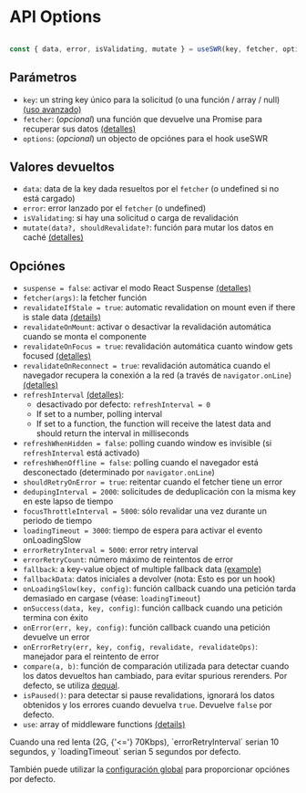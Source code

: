 
# API Options

```js

const { data, error, isValidating, mutate } = useSWR(key, fetcher, options)
```

## Parámetros

- `key`: un string key único para la solicitud (o una función / array / null) [(uso avanzado)](/docs/conditional-fetching)
- `fetcher`: (_opcional_) una función que devuelve una Promise para recuperar sus datos [(detalles)](/docs/data-fetching)
- `options`: (_opcional_) un objecto de opciónes para el hook useSWR

## Valores devueltos

- `data`: data de la key dada resueltos por el `fetcher` (o undefined si no está cargado)
- `error`: error lanzado por el `fetcher` (o undefined)
- `isValidating`: si hay una solicitud o carga de revalidación
- `mutate(data?, shouldRevalidate?`: función para mutar los datos en caché [(detalles)](/docs/mutation)

## Opciónes

- `suspense = false`: activar el modo React Suspense [(detalles)](/docs/suspense)
- `fetcher(args)`: la fetcher función
- `revalidateIfStale = true`: automatic revalidation on mount even if there is stale data [(details)](/docs/revalidation#disable-automatic-revalidations)
- `revalidateOnMount`: activar o desactivar la revalidación automática cuando se monta el componente
- `revalidateOnFocus = true`: revalidación automática cuanto window gets focused [(detalles)](/docs/revalidation)
- `revalidateOnReconnect = true`: revalidación automática cuando el navegador recupera la conexión a la red
  (a través de `navigator.onLine`) [(detalles)](/docs/revalidation)
- `refreshInterval` [(detalles)](/docs/revalidation): 
  - desactivado por defecto: `refreshInterval = 0`
  - If set to a number, polling interval 
  - If set to a function, the function will receive the latest data and should return the interval in milliseconds  
- `refreshWhenHidden = false`: polling cuando window es invisible (si `refreshInterval` está activado)
- `refreshWhenOffline = false`: polling cuando el navegador está desconectado (determinado por `navigator.onLine`)
- `shouldRetryOnError = true`: reitentar cuando el fetcher tiene un error
- `dedupingInterval = 2000`: solicitudes de deduplicación con la misma key en este lapso de tiempo
- `focusThrottleInterval = 5000`: sólo revalidar una vez durante un periodo de tiempo
- `loadingTimeout = 3000`: tiempo de espera para activar el evento onLoadingSlow
- `errorRetryInterval = 5000`: error retry interval
- `errorRetryCount`: número máximo de reintentos de error
- `fallback`: a key-value object of multiple fallback data [(example)](/docs/with-nextjs)
- `fallbackData`: datos iniciales a devolver (nota: Esto es por un hook)
- `onLoadingSlow(key, config)`: función callback cuando una petición tarda demasiado en cargase (véase: `loadingTimeout`)
- `onSuccess(data, key, config)`: función callback cuando una petición termina con éxito
- `onError(err, key, config)`: función callback cuando una petición devuelve un error
- `onErrorRetry(err, key, config, revalidate, revalidateOps)`: manejador para el reintento de error
- `compare(a, b)`: función de comparación utilizada para detectar cuando los datos devueltos han cambiado,
  para evitar spurious rerenders. Por defecto, se utiliza [dequal](https://github.com/lukeed/dequal).
- `isPaused()`: para detectar si pause revalidations, ignorará los datos obtenidos y los errores cuando devuelva `true`. Devuelve `false` por defecto.
- `use`: array of middleware functions [(details)](/docs/middleware)

<Callout emoji="💡">
Cuando una red lenta (2G, {'<='} 70Kbps), `errorRetryInterval` serian 10 segundos, y 
`loadingTimeout` serian 5 segundos por defecto.
</Callout>

También puede utilizar la [configuración global](/docs/global-configuration) para proporcionar opciónes por defecto.

